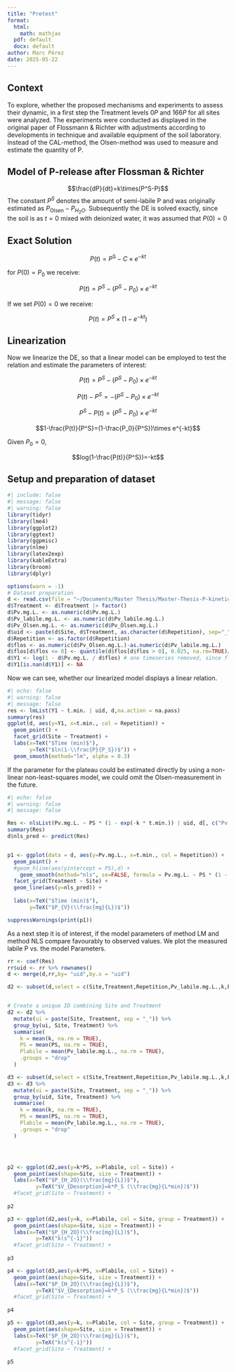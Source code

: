 ```yaml
---
title: "Pretest"
format: 
  html:
    math: mathjax
  pdf: default
  docx: default
author: Marc Pérez
date: 2025-05-22
---
```


## Context

To explore, whether the proposed mechanisms and experiments to assess their dynamic, in a first step the Treatment levels $0P$ and $166P$ for all sites were analyzed. The experiments were conducted as displayed in the original paper of Flossmann & Richter with adjustments according to developments in technique and available equipment of the soil laboratory. Instead of the CAL-method, the Olsen-method was used to measure and estimate the quantity of P.

## Model of P-release after Flossman & Richter
$$\frac{dP}{dt}=k\times(P^S-P)$$
The constant $P^S$ denotes the amount of semi-labile P and was originally estimated as $P_\text{Olsen}-P_{H_2O}$. Subsequently the DE is solved exactly, since the soil is as $t=0$ mixed with deionized water, it was assumed that $P(0)=0$

## Exact Solution
$$P(t)=P^{\text{S}}-C\times e^{-kt}$$

for $P(0)=P_0$ we receive:

$$P(t)=P^S-(P^S-P_0)\times e^{-kt}$$

If we set $P(0)=0$ we receive:

$$P(t)=P^S\times(1-e^{-kt})$$

## Linearization
Now we linearize the DE, so that a linear model can be employed to test the relation and estimate the parameters of interest:

$$P(t)=P^S-(P^S-P_0)\times e^{-kt}$$

$$P(t)-P^S=-(P^S-P_0)\times e^{-kt}$$

$$P^S-P(t)=(P^S-P_0)\times e^{-kt}$$

$$1-\frac{P(t)}{P^S}=(1-\frac{P_0}{P^S})\times e^{-kt}$$

Given $P_0=0$,

$$log(1-\frac{P(t)}{P^S})=-kt$$

## Setup and preparation of dataset


```r
#| include: false
#| message: false
#| warning: false
library(tidyr)
library(lme4)
library(ggplot2)
library(ggtext)
library(ggpmisc)
library(nlme)
library(latex2exp)
library(kableExtra)
library(broom)
library(dplyr)

options(warn = -1)
# Dataset preparation
d <- read.csv(file = "~/Documents/Master Thesis/Master-Thesis-P-kinetics/data/release-Data.csv", na.strings = c("", "n.a."))
d$Treatment <- d$Treatment |> factor()
d$Pv.mg.L. <- as.numeric(d$Pv.mg.L.)
d$Pv_labile.mg.L. <- as.numeric(d$Pv_labile.mg.L.)
d$Pv_Olsen.mg.L. <- as.numeric(d$Pv_Olsen.mg.L.)
d$uid <- paste(d$Site, d$Treatment, as.character(d$Repetition), sep="_")
d$Repetition <- as.factor(d$Repetition)
d$flos <- as.numeric(d$Pv_Olsen.mg.L.)-as.numeric(d$Pv_labile.mg.L.)
d$flos[d$flos <= 0] <- quantile(d$flos[d$flos > 0], 0.025, na.rm=TRUE)/2
d$Y1 <- log(1 - d$Pv.mg.L. / d$flos) # one timeseries removed, since flos too low
d$Y1[is.nan(d$Y1)] <- NA
```

Now we can see, whether our linearized model displays a linear relation.

```r
#| echo: false
#| warning: false
#| message: false
res <- lmList(Y1 ~ t.min. | uid, d,na.action = na.pass)
summary(res)
ggplot(d, aes(y=Y1, x=t.min., col = Repetition)) +
  geom_point() +
  facet_grid(Site ~ Treatment) + 
  labs(x=TeX("$Time (min)$"),
       y=TeX("$ln(1-\\frac{P}{P_S})$")) +
  geom_smooth(method="lm", alpha = 0.3) 

```

If the parameter for the plateau could be estimated directly by using a non-linear non-least-squares model, we could omit the Olsen-measurement in the future.

```r
#| echo: false
#| warning: false
#| message: false

Res <- nlsList(Pv.mg.L. ~ PS * (1 - exp(-k * t.min.)) | uid, d[, c("Pv.mg.L.", "uid", "t.min.")],  start=list(PS=0.1,k=0.2))
summary(Res)
d$nls_pred <- predict(Res)


p1 <- ggplot(data = d, aes(y=Pv.mg.L., x=t.min., col = Repetition)) +
  geom_point() +
  #geom_hline(aes(yintercept = PS),d) +
    geom_smooth(method="nls", se=FALSE, formula = Pv.mg.L. ~ PS * (1 - exp(-k * t.min.))) +
  facet_grid(Treatment ~ Site) +
  geom_line(aes(y=nls_pred)) +
  
  labs(x=TeX("$Time (min)$"),
       y=TeX("$P_{V}(\\frac{mg}{L})$")) 

suppressWarnings(print(p1))


```
As a next step it is of interest, if the model parameters of method LM and method NLS compare favourably to observed values. We plot the measured labile P vs. the model Parameters.


```r

rr <- coef(Res) 
rr$uid <- rr %>% rownames()
d <- merge(d,rr,by= "uid",by.x = "uid")

d2 <- subset(d,select = c(Site,Treatment,Repetition,Pv_labile.mg.L.,k,PS))


# Create a unique ID combining Site and Treatment
d2 <- d2 %>%
  mutate(ui = paste(Site, Treatment, sep = "_")) %>%
  group_by(ui, Site, Treatment) %>%
  summarise(
    k = mean(k, na.rm = TRUE),
    PS = mean(PS, na.rm = TRUE),
    Plabile = mean(Pv_labile.mg.L., na.rm = TRUE),
    .groups = "drop"
  )

d3 <- subset(d,select = c(Site,Treatment,Repetition,Pv_labile.mg.L.,k,PS,uid))
d3 <- d3 %>%
  mutate(ui = paste(Site, Treatment, sep = "_")) %>%
  group_by(uid, Site, Treatment) %>%
  summarise(
    k = mean(k, na.rm = TRUE),
    PS = mean(PS, na.rm = TRUE),
    Plabile = mean(Pv_labile.mg.L., na.rm = TRUE),
    .groups = "drop"
  )




p2 <- ggplot(d2,aes(y=k*PS, x=Plabile, col = Site)) +
  geom_point(aes(shape=Site, size = Treatment)) +
  labs(x=TeX("$P_{H_2O}(\\frac{mg}{L})$"),
         y=TeX("$V_{Desorption}=k*P_S (\\frac{mg}{L*min})$"))
  #facet_grid(Site ~ Treatment) + 
  
p2

p3 <- ggplot(d2,aes(y=k, x=Plabile, col = Site, group = Treatment)) +
  geom_point(aes(shape=Site, size = Treatment)) +
  labs(x=TeX("$P_{H_2O}(\\frac{mg}{L})$"),
         y=TeX("k(s^{-1}"))
  #facet_grid(Site ~ Treatment) + 
  
p3

p4 <- ggplot(d3,aes(y=k*PS, x=Plabile, col = Site)) +
  geom_point(aes(shape=Site, size = Treatment)) +
  labs(x=TeX("$P_{H_2O}(\\frac{mg}{L})$"),
         y=TeX("$V_{Desorption}=k*P_S (\\frac{mg}{L*min})$"))
  #facet_grid(Site ~ Treatment) + 
  
p4

p5 <- ggplot(d3,aes(y=k, x=Plabile, col = Site, group = Treatment)) +
  geom_point(aes(shape=Site, size = Treatment)) +
  labs(x=TeX("$P_{H_2O}(\\frac{mg}{L})$"),
         y=TeX("k(s^{-1}"))
  #facet_grid(Site ~ Treatment) + 
  
p5







```

